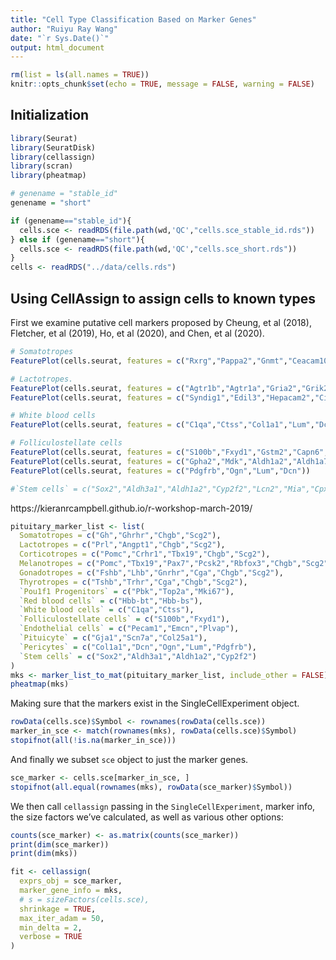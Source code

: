```yaml
---
title: "Cell Type Classification Based on Marker Genes"
author: "Ruiyu Ray Wang"
date: "`r Sys.Date()`"
output: html_document
---
```


```r
rm(list = ls(all.names = TRUE))
knitr::opts_chunk$set(echo = TRUE, message = FALSE, warning = FALSE)
```

## Initialization

```r
library(Seurat)
library(SeuratDisk)
library(cellassign)
library(scran)
library(pheatmap)
```


```r
# genename = "stable_id"
genename = "short"

if (genename=="stable_id"){
  cells.sce <- readRDS(file.path(wd,'QC',"cells.sce_stable_id.rds"))
} else if (genename=="short"){
  cells.sce <- readRDS(file.path(wd,'QC',"cells.sce_short.rds"))
}
cells <- readRDS("../data/cells.rds")
```

## Using CellAssign to assign cells to known types

First we examine putative cell markers proposed by Cheung, et al (2018), Fletcher, et al (2019), Ho, et al (2020), and Chen, et al (2020).

```r
# Somatotropes
FeaturePlot(cells.seurat, features = c("Rxrg","Pappa2","Gnmt","Ceacam10","Uchl1","Resp18","Chgb","Scg2","Gh","Ghrhr"))

# Lactotropes.
FeaturePlot(cells.seurat, features = c("Agtr1b","Agtr1a","Gria2","Grik2","Grik5","Ddx5","Ddx17","Drd2","Nr4a1","Nr4a2","Angpt1","Prl"))  # Agtr1b was identified in rat, and it doesn't express much in mice data.
FeaturePlot(cells.seurat, features = c("Syndig1","Edil3","Hepacam2","Cilp","Akr1c14","Gpr83","Krt25","Asic4","Irx6","Klk1b3","Angpt1","Prl"))

# White blood cells
FeaturePlot(cells.seurat, features = c("C1qa","Ctss","Col1a1","Lum","Dcn","Adgre1","Itgam","Cd53","Tyrobp","Fcer1g","Laptm5"))  # The neurohypophysis is a neural tissue after all, so it's not surprising to have microglia in it. Cx3cr1 expressed in a subpopulation of C1qa+ cells, and mostly concentrated in immune stimulated groups, possibly reflecting biased sampling in cell collection procedure (YT only picks cells that look nice and round). For the sake of simplicity, we incorporate Cx3cr1+ cells into the 'white blood cells' master type. Pow, et al (1989) suggested that neurohypophysial microglia display a pericapillary position, which reminds me of the morphological features of pericytes, thus several pericytes' markers suggested by Fletcher, et al. (2019) were also examined here. We can see from their gene expression profiles that microglia and pericyte are two different population of cells.

# Folliculostellate cells
FeaturePlot(cells.seurat, features = c("S100b","Fxyd1","Gstm2","Capn6","Hey1","Hey2","Heyl","Wnt5a","Prrx1","Rarres2","Cxcl12","Edn3"))
FeaturePlot(cells.seurat, features = c("Gpha2","Mdk","Aldh1a2","Aldh1a7","Aldh3a1","Gsta4","Gstm2","Gstm6","Gstt3","Itih5","Col1a1","Sox9"))
FeaturePlot(cells.seurat, features = c("Pdgfrb","Ogn","Lum","Dcn"))

#`Stem cells` = c("Sox2","Aldh3a1","Aldh1a2","Cyp2f2","Lcn2","Mia","Cpxm2","Rbpms","Cdh26","Aqp3","Aqp4")
```

https://kieranrcampbell.github.io/r-workshop-march-2019/

```r
pituitary_marker_list <- list(
  Somatotropes = c("Gh","Ghrhr","Chgb","Scg2"),
  Lactotropes = c("Prl","Angpt1","Chgb","Scg2"),
  Corticotropes = c("Pomc","Crhr1","Tbx19","Chgb","Scg2"),
  Melanotropes = c("Pomc","Tbx19","Pax7","Pcsk2","Rbfox3","Chgb","Scg2"),
  Gonadotropes = c("Fshb","Lhb","Gnrhr","Cga","Chgb","Scg2"),
  Thyrotropes = c("Tshb","Trhr","Cga","Chgb","Scg2"),
  `Pou1f1 Progenitors` = c("Pbk","Top2a","Mki67"),
  `Red blood cells` = c("Hbb-bt","Hbb-bs"),
  `White blood cells` = c("C1qa","Ctss"), 
  `Folliculostellate cells` = c("S100b","Fxyd1"),
  `Endothelial cells` = c("Pecam1","Emcn","Plvap"),
  `Pituicyte` = c("Gja1","Scn7a","Col25a1"),
  `Pericytes` = c("Col1a1","Dcn","Ogn","Lum","Pdgfrb"),
  `Stem cells` = c("Sox2","Aldh3a1","Aldh1a2","Cyp2f2")
)
mks <- marker_list_to_mat(pituitary_marker_list, include_other = FALSE)
pheatmap(mks)
```

Making sure that the markers exist in the SingleCellExperiment object.

```r
rowData(cells.sce)$Symbol <- rownames(rowData(cells.sce))
marker_in_sce <- match(rownames(mks), rowData(cells.sce)$Symbol)
stopifnot(all(!is.na(marker_in_sce)))
```

And finally we subset `sce` object to just the marker genes.

```r
sce_marker <- cells.sce[marker_in_sce, ]
stopifnot(all.equal(rownames(mks), rowData(sce_marker)$Symbol))
```

We then call `cellassign` passing in the `SingleCellExperiment`, marker info, the size factors we’ve calculated, as well as various other options:

```r
counts(sce_marker) <- as.matrix(counts(sce_marker))
print(dim(sce_marker))
print(dim(mks))
```

```r
fit <- cellassign(
  exprs_obj = sce_marker,
  marker_gene_info = mks,
  # s = sizeFactors(cells.sce),
  shrinkage = TRUE,
  max_iter_adam = 50,
  min_delta = 2,
  verbose = TRUE
)
```


